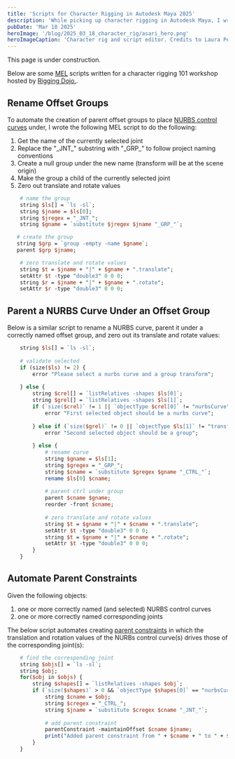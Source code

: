 ```yaml
---
title: 'Scripts for Character Rigging in Autodesk Maya 2025'
description: 'While picking up character rigging in Autodesk Maya, I wrote some helper scripts in MEL to cut down on time spent completing repetitive and organizational tasks in the Outliner.'
pubDate: 'Mar 18 2025'
heroImage: '/blog/2025_03_18_character_rig/asari_hero.png'
heroImageCaption: 'Character rig and script editor. Credits to Laura Peltomäki for the character rig.'
---
```


This page is under construction.

Below are some [MEL](https://help.autodesk.com/view/MAYAUL/2025/ENU/?guid=GUID-60178D44-9990-45B4-8B43-9429D54DF70E) scripts written for a character rigging 101 workshop hosted by <a href="https://www.riggingdojo.com/">Rigging Dojo.</a>. 

## Rename Offset Groups ##

To automate the creation of parent offset groups to place [NURBS control curves](https://help.autodesk.com/view/MAYAUL/2025/ENU/?guid=GUID-2B521AD9-1CB2-43C9-8385-388D118A5AF3) under, I wrote the following MEL 
script to do the following:

1. Get the name of the currently selected joint
2. Replace the "\_JNT\_" substring with "\_GRP\_" to follow project naming conventions
3. Create a null group under the new name (transform will be at the scene origin)
4. Make the group a child of the currently selected joint
5. Zero out translate and rotate values

``` perl
    # name the group
    string $ls[] = `ls -sl`;
    string $jname = $ls[0];
    string $jregex = "_JNT_";
    string $gname = `substitute $jregex $jname "_GRP_"`;
 ```
 ``` perl
    # create the group
    string $grp = `group -empty -name $gname`;
    parent $grp $jname;
```
``` perl
    # zero translate and rotate values
    string $t = $jname + "|" + $gname + ".translate";
    setAttr $t -type "double3" 0 0 0;
    string $r = $jname + "|" + $gname + ".rotate";
    setAttr $r -type "double3" 0 0 0;
```

## Parent a NURBS Curve Under an Offset Group ##

Below is a similar script to rename a NURBS curve, parent it under a correctly named offset group, and zero out its translate and rotate values:

``` perl
    string $ls[] = `ls -sl`;
    
    # validate selected
    if (size($ls) != 2) {
        error "Please select a nurbs curve and a group transform";
        
    } else {
        string $crel[] = `listRelatives -shapes $ls[0]`;
        string $grel[] = `listRelatives -shapes $ls[1]`;
        if (`size($crel)` != 1 || `objectType $crel[0]` != "nurbsCurve") {
            error "First selected object should be a nurbs curve";
            
        } else if (`size($grel)` != 0 || `objectType $ls[1]` != "transform") {
            error "Second selected object should be a group";
            
        } else {
            # rename curve
            string $gname = $ls[1];
            string $gregex = "_GRP_";
            string $cname = `substitute $gregex $gname "_CTRL_"`;
            rename $ls[0] $cname;
            
            # parent ctrl under group
            parent $cname $gname;
            reorder -front $cname;
            
            # zero translate and rotate values
            string $t = $gname + "|" + $cname + ".translate";
            setAttr $t -type "double3" 0 0 0;
            string $t = $gname + "|" + $cname + ".rotate";
            setAttr $t -type "double3" 0 0 0;
        }
    }
```

## Automate Parent Constraints

Given the following objects:
1. one or more correctly named (and selected) NURBS control curves
2. one or more correctly named corresponding joints

The below script automates creating [parent constraints](https://help.autodesk.com/view/MAYAUL/2024/ENU/?guid=GUID-2FC0EE9E-A8D5-4B2A-A751-8B926389497A) 
in which the translation and rotation values of the NURBs control curve(s) drives those of the corresponding joint(s):

``` perl
    # find the corresponding joint
    string $objs[] = `ls -sl`;
    string $obj;
    for($obj in $objs) {
        string $shapes[] = `listRelatives -shapes $obj`;
        if (`size($shapes)` > 0 && `objectType $shapes[0]` == "nurbsCurve") {
            string $cname = $obj;
            string $cregex = "_CTRL_";
            string $jname = `substitute $cregex $cname "_JNT_"`;
            
            # add parent constraint
            parentConstraint -maintainOffset $cname $jname;
            print("Added parent constraint from " + $cname + " to " + $jname + "\n");
        }
    }
```
